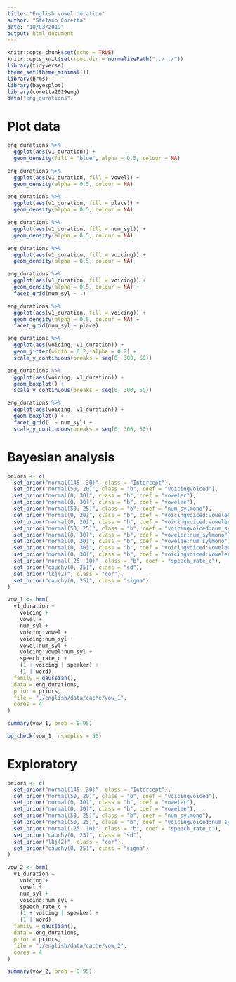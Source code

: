 ```yaml
---
title: "English vowel duration"
author: "Stefano Coretta"
date: "18/03/2019"
output: html_document
---
```


```r
knitr::opts_chunk$set(echo = TRUE)
knitr::opts_knit$set(root.dir = normalizePath("../../"))
library(tidyverse)
theme_set(theme_minimal())
library(brms)
library(bayesplot)
library(coretta2019eng)
data("eng_durations")
```

# Plot data

```r
eng_durations %>%
  ggplot(aes(v1_duration)) +
  geom_density(fill = "blue", alpha = 0.5, colour = NA)
```

```r
eng_durations %>%
  ggplot(aes(v1_duration, fill = vowel)) +
  geom_density(alpha = 0.5, colour = NA)
```

```r
eng_durations %>%
  ggplot(aes(v1_duration, fill = place)) +
  geom_density(alpha = 0.5, colour = NA)
```

```r
eng_durations %>%
  ggplot(aes(v1_duration, fill = num_syl)) +
  geom_density(alpha = 0.5, colour = NA)
```

```r
eng_durations %>%
  ggplot(aes(v1_duration, fill = voicing)) +
  geom_density(alpha = 0.5, colour = NA)
```

```r
eng_durations %>%
  ggplot(aes(v1_duration, fill = voicing)) +
  geom_density(alpha = 0.5, colour = NA) +
  facet_grid(num_syl ~ .)
```

```r
eng_durations %>%
  ggplot(aes(v1_duration, fill = voicing)) +
  geom_density(alpha = 0.5, colour = NA) +
  facet_grid(num_syl ~ place)
```

```r
eng_durations %>%
  ggplot(aes(voicing, v1_duration)) +
  geom_jitter(width = 0.2, alpha = 0.2) +
  scale_y_continuous(breaks = seq(0, 300, 50))
```

```r
eng_durations %>%
  ggplot(aes(voicing, v1_duration)) +
  geom_boxplot() +
  scale_y_continuous(breaks = seq(0, 300, 50))
```

```r
eng_durations %>%
  ggplot(aes(voicing, v1_duration)) +
  geom_boxplot() +
  facet_grid(. ~ num_syl) +
  scale_y_continuous(breaks = seq(0, 300, 50))
```

# Bayesian analysis

```r
priors <- c(
  set_prior("normal(145, 30)", class = "Intercept"),
  set_prior("normal(50, 20)", class = "b", coef = "voicingvoiced"),
  set_prior("normal(0, 30)", class = "b", coef = "voweler"),
  set_prior("normal(0, 30)", class = "b", coef = "vowelee"),
  set_prior("normal(50, 25)", class = "b", coef = "num_sylmono"),
  set_prior("normal(0, 20)", class = "b", coef = "voicingvoiced:voweler"),
  set_prior("normal(0, 20)", class = "b", coef = "voicingvoiced:vowelee"),
  set_prior("normal(50, 25)", class = "b", coef = "voicingvoiced:num_sylmono"),
  set_prior("normal(0, 30)", class = "b", coef = "voweler:num_sylmono"),
  set_prior("normal(0, 30)", class = "b", coef = "vowelee:num_sylmono"),
  set_prior("normal(0, 30)", class = "b", coef = "voicingvoiced:voweler:num_sylmono"),
  set_prior("normal(0, 30)", class = "b", coef = "voicingvoiced:vowelee:num_sylmono"),
  set_prior("normal(-25, 10)", class = "b", coef = "speech_rate_c"),
  set_prior("cauchy(0, 25)", class = "sd"),
  set_prior("lkj(2)", class = "cor"),
  set_prior("cauchy(0, 25)", class = "sigma")
)

vow_1 <- brm(
  v1_duration ~
    voicing +
    vowel +
    num_syl +
    voicing:vowel +
    voicing:num_syl +
    vowel:num_syl +
    voicing:vowel:num_syl +
    speech_rate_c +
    (1 + voicing | speaker) +
    (1 | word),
  family = gaussian(),
  data = eng_durations,
  prior = priors,
  file = "./english/data/cache/vow_1",
  cores = 4
)
```

```r
summary(vow_1, prob = 0.95)
```

```r
pp_check(vow_1, nsamples = 50)
```

# Exploratory

```r
priors <- c(
  set_prior("normal(145, 30)", class = "Intercept"),
  set_prior("normal(50, 20)", class = "b", coef = "voicingvoiced"),
  set_prior("normal(0, 30)", class = "b", coef = "voweler"),
  set_prior("normal(0, 30)", class = "b", coef = "vowelee"),
  set_prior("normal(50, 25)", class = "b", coef = "num_sylmono"),
  set_prior("normal(50, 25)", class = "b", coef = "voicingvoiced:num_sylmono"),
  set_prior("normal(-25, 10)", class = "b", coef = "speech_rate_c"),
  set_prior("cauchy(0, 25)", class = "sd"),
  set_prior("lkj(2)", class = "cor"),
  set_prior("cauchy(0, 25)", class = "sigma")
)

vow_2 <- brm(
  v1_duration ~
    voicing +
    vowel +
    num_syl +
    voicing:num_syl +
    speech_rate_c +
    (1 + voicing | speaker) +
    (1 | word),
  family = gaussian(),
  data = eng_durations,
  prior = priors,
  file = "./english/data/cache/vow_2",
  cores = 4
)
```

```r
summary(vow_2, prob = 0.95)
```

